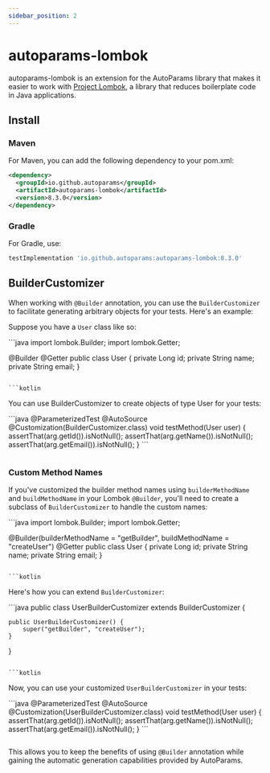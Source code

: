 ```yaml
---
sidebar_position: 2
---
```



# autoparams-lombok

autoparams-lombok is an extension for the AutoParams library that makes it easier to work with [Project Lombok](https://projectlombok.org/), a library that reduces boilerplate code in Java applications.

## Install

### Maven

For Maven, you can add the following dependency to your pom.xml:

```xml
<dependency>
  <groupId>io.github.autoparams</groupId>
  <artifactId>autoparams-lombok</artifactId>
  <version>8.3.0</version>
</dependency>
```

### Gradle

For Gradle, use:

```groovy
testImplementation 'io.github.autoparams:autoparams-lombok:8.3.0'
```

## BuilderCustomizer

When working with `@Builder` annotation, you can use the `BuilderCustomizer` to facilitate generating arbitrary objects for your tests. Here's an example:

Suppose you have a `User` class like so:

<JavaKotlinCodeBlock>
```java
import lombok.Builder;
import lombok.Getter;

@Builder
@Getter
public class User {
    private Long id;
    private String name;
    private String email;
}
```

```kotlin

```
</JavaKotlinCodeBlock>

You can use BuilderCustomizer to create objects of type User for your tests:

<JavaKotlinCodeBlock>
```java
@ParameterizedTest
@AutoSource
@Customization(BuilderCustomizer.class)
void testMethod(User user) {
    assertThat(arg.getId()).isNotNull();
    assertThat(arg.getName()).isNotNull();
    assertThat(arg.getEmail()).isNotNull();
}
```

```kotlin

```
</JavaKotlinCodeBlock>

### Custom Method Names

If you've customized the builder method names using `builderMethodName` and `buildMethodName` in your Lombok `@Builder`, you'll need to create a subclass of `BuilderCustomizer` to handle the custom names:

<JavaKotlinCodeBlock>
```java
import lombok.Builder;
import lombok.Getter;

@Builder(builderMethodName = "getBuilder", buildMethodName = "createUser")
@Getter
public class User {
    private Long id;
    private String name;
    private String email;
}
```

```kotlin

```
</JavaKotlinCodeBlock>

Here's how you can extend `BuilderCustomizer`:

<JavaKotlinCodeBlock>
```java
public class UserBuilderCustomizer extends BuilderCustomizer {

    public UserBuilderCustomizer() {
        super("getBuilder", "createUser");
    }
}
```

```kotlin

```
</JavaKotlinCodeBlock>

Now, you can use your customized `UserBuilderCustomizer` in your tests:

<JavaKotlinCodeBlock>
```java
@ParameterizedTest
@AutoSource
@Customization(UserBuilderCustomizer.class)
void testMethod(User user) {
    assertThat(arg.getId()).isNotNull();
    assertThat(arg.getName()).isNotNull();
    assertThat(arg.getEmail()).isNotNull();
}
```

```kotlin

```
</JavaKotlinCodeBlock>

This allows you to keep the benefits of using `@Builder` annotation while gaining the automatic generation capabilities provided by AutoParams.